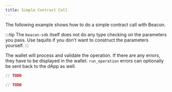 ```yaml
---
title: Simple Contract Call
---
```




The following example shows how to do a simple contract call with Beacon.

:::tip
The `beacon-sdk` itself does not do any type checking on the parameters you pass. Use taquito if you don't want to construct the parameters yourself.
:::

The wallet will process and validate the operation. If there are any errors, they have to be displayed in the wallet. `run_operation` errors can optionally be sent back to the dApp as well.



<!-- embedme simple-contract-call.beacon.ts -->

```ts live
// TODO
```

<!-- embedme simple-contract-call.taquito.ts -->

```ts live
// TODO
```


